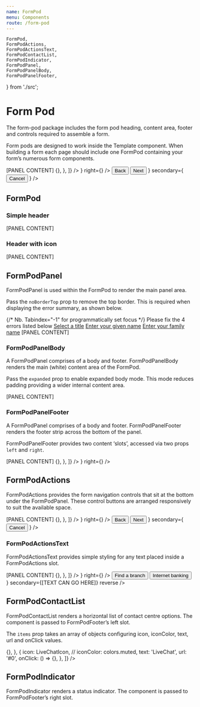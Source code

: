 ```yaml
---
name: FormPod
menu: Components
route: /form-pod
---
```


	FormPod,
	FormPodActions,
	FormPodActionsText,
	FormPodContactList,
	FormPodIndicator,
	FormPodPanel,
	FormPodPanelBody,
	FormPodPanelFooter,
} from './src';

# Form Pod

The form-pod package includes the form pod heading, content area, footer and controls required to assemble a form.

Form pods are designed to work inside the Template component. When building a form each page should include one FormPod containing your form’s numerous form components.

<Playground>
	<FormPod preheading="Preheading" heading="Heading">
		<FormPodPanel>
			<FormPodPanelBody>[PANEL CONTENT]</FormPodPanelBody>
		</FormPodPanel>
		<FormPodPanelFooter
			left={
				<FormPodContactList
					items={[
						{
							icon: HeadsetIcon,
							text: '1300 888 888',
							url: 'tel:1300888888',
							onClick: () => {},
						},
					]}
				/>
			}
			right={<FormPodIndicator />}
		/>
	</FormPod>
	<FormPodActions
		primary={
			<>
				<Button appearance="primary" soft size="large" block={[true, false]}>
					Back
				</Button>
				<Button appearance="primary" size="large" block={[true, false]}>
					Next
				</Button>
			</>
		}
		secondary={
			<Button appearance="faint" soft size="large" block={[true, false]}>
				Cancel
			</Button>
		}
	/>
</Playground>

## FormPod

### Simple header

<Playground>
	<FormPod preheading="Preheading" heading="Heading">
		<FormPodPanel>
			<FormPodPanelBody>[PANEL CONTENT]</FormPodPanelBody>
		</FormPodPanel>
	</FormPod>
</Playground>

### Header with icon

<Playground>
	<FormPod preheading="Preheading" heading="Heading" icon={TickIcon}>
		<FormPodPanel>
			<FormPodPanelBody>[PANEL CONTENT]</FormPodPanelBody>
		</FormPodPanel>
	</FormPod>
</Playground>

<Props of={FormPod} />

## FormPodPanel

FormPodPanel is used within the FormPod to render the main panel area.

Pass the `noBorderTop` prop to remove the top border. This is required when displaying the error summary, as shown below.

<Playground>
	<FormPod preheading="Preheading" heading="Heading">
		<FormPodPanel isNoBorderTop>
			<Alert appearance="danger">
				{/* Nb. Tabindex="-1" for programmatically set focus */}
				<AlertHeading tag="h3" tabIndex="-1">
					Please fix the 4 errors listed below
				</AlertHeading>
				<List type="unstyled">
					<ListItem>
						<a href="#title">Select a title</a>
					</ListItem>
					<ListItem>
						<a href="#given-name">Enter your given name</a>
					</ListItem>
					<ListItem>
						<a href="#family-name">Enter your family name</a>
					</ListItem>
				</List>
			</Alert>
			<FormPodPanelBody>[PANEL CONTENT]</FormPodPanelBody>
		</FormPodPanel>
	</FormPod>
</Playground>

<Props of={FormPodPanel} />

### FormPodPanelBody

A FormPodPanel comprises of a body and footer. FormPodPanelBody renders the main (white) content area of the FormPod.

Pass the `expanded` prop to enable expanded body mode. This mode reduces padding providing a wider internal content area.

<Playground>
	<FormPod preheading="Preheading" heading="Heading">
		<FormPodPanel>
			<FormPodPanelBody expanded>[PANEL CONTENT]</FormPodPanelBody>
		</FormPodPanel>
	</FormPod>
</Playground>

<Props of={FormPodPanelBody} />

### FormPodPanelFooter

A FormPodPanel comprises of a body and footer. FormPodPanelFooter renders the footer strip across the bottom of the panel.

FormPodPanelFooter provides two content ‘slots’, accessed via two props `left` and `right`.

<Playground>
	<FormPod preheading="Preheading" heading="Heading">
		<FormPodPanel>
			<FormPodPanelBody>[PANEL CONTENT]</FormPodPanelBody>
			<FormPodPanelFooter
				left={
					<FormPodContactList
						items={[
							{
								icon: HeadsetIcon,
								text: '1300 888 888',
								url: 'tel:1300888888',
								onClick: () => {},
							},
						]}
					/>
				}
				right={<FormPodIndicator />}
			/>
		</FormPodPanel>
	</FormPod>
</Playground>

<Props of={FormPodPanelFooter} />

## FormPodActions

FormPodActions provides the form navigation controls that sit at the bottom under the FormPodPanel. These control buttons are arranged responsively to suit the available space.

<Playground>
	<FormPod preheading="Preheading" heading="Heading">
		<FormPodPanel>
			<FormPodPanelBody>[PANEL CONTENT]</FormPodPanelBody>
			<FormPodPanelFooter
				left={
					<FormPodContactList
						items={[
							{
								icon: HeadsetIcon,
								text: '1300 888 888',
								url: 'tel:1300888888',
								onClick: () => {},
							},
						]}
					/>
				}
				right={<FormPodIndicator />}
			/>
		</FormPodPanel>
		<FormPodActions
			primary={
				<>
					<Button appearance="primary" soft size="large" block={[true, false]}>
						Back
					</Button>
					<Button appearance="primary" size="large" block={[true, false]}>
						Next
					</Button>
				</>
			}
			secondary={
				<Button appearance="faint" soft size="large" block={[true, false]}>
					Cancel
				</Button>
			}
		/>
	</FormPod>
</Playground>

<Props of={FormPodActions} />

### FormPodActionsText

FormPodActionsText provides simple styling for any text placed inside a FormPodActions slot.

<Playground>
	<FormPod preheading="Preheading" heading="Heading">
		<FormPodPanel>
			<FormPodPanelBody>[PANEL CONTENT]</FormPodPanelBody>
			<FormPodPanelFooter
				left={
					<FormPodContactList
						items={[
							{
								icon: HeadsetIcon,
								text: '1300 888 888',
								url: 'tel:1300888888',
								onClick: () => {},
							},
						]}
					/>
				}
				right={<FormPodIndicator />}
			/>
		</FormPodPanel>
		<FormPodActions
			primary={
				<>
					<Button appearance="primary" soft size="large" block={[true, false]}>
						Find a branch
					</Button>
					<Button appearance="primary" soft size="large" block={[true, false]}>
						Internet banking
					</Button>
				</>
			}
			secondary={<FormPodActionsText>[TEXT CAN GO HERE]</FormPodActionsText>}
			reverse
		/>
	</FormPod>
</Playground>

<Props of={FormPodActionsText} />

## FormPodContactList

FormPodContactList renders a horizontal list of contact centre options. The component is passed to FormPodFooter’s left slot.

The `items` prop takes an array of objects configuring icon, iconColor, text, url and onClick values.

<Playground>
	<FormPodContactList
		items={[
			{
				icon: HeadsetIcon,
				// iconColor: colors.muted,
				text: '1300 888 888',
				url: 'tel:1300888888',
				onClick: () => {},
			},
			{
				icon: LiveChatIcon,
				// iconColor: colors.muted,
				text: 'LiveChat',
				url: '#0',
				onClick: () => {},
			},
		]}
	/>
</Playground>

<Props of={FormPodContactList} />

## FormPodIndicator

FormPodIndicator renders a status indicator. The component is passed to FormPodFooter’s right slot.

<Playground>
	<FormPodIndicator />
</Playground>

<Props of={FormPodIndicator} />
